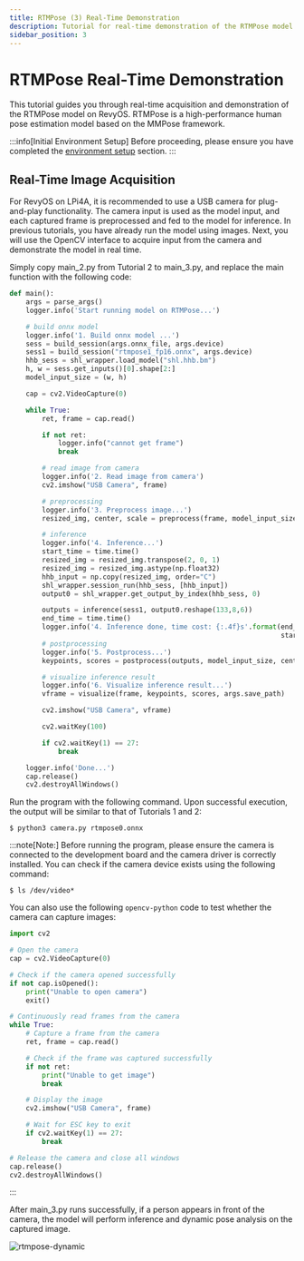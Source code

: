 ```yaml
---
title: RTMPose (3) Real-Time Demonstration
description: Tutorial for real-time demonstration of the RTMPose model on RevyOS
sidebar_position: 3
---
```



# RTMPose Real-Time Demonstration


This tutorial guides you through real-time acquisition and demonstration of the RTMPose model on RevyOS. RTMPose is a high-performance human pose estimation model based on the MMPose framework.


:::info[Initial Environment Setup]
Before proceeding, please ensure you have completed the [environment setup](../../env) section.
:::

## Real-Time Image Acquisition
For RevyOS on LPi4A, it is recommended to use a USB camera for plug-and-play functionality. The camera input is used as the model input, and each captured frame is preprocessed and fed to the model for inference. In previous tutorials, you have already run the model using images. Next, you will use the OpenCV interface to acquire input from the camera and demonstrate the model in real time.


Simply copy main_2.py from Tutorial 2 to main_3.py, and replace the main function with the following code:

```python
def main():
    args = parse_args()
    logger.info('Start running model on RTMPose...')

    # build onnx model
    logger.info('1. Build onnx model ...')
    sess = build_session(args.onnx_file, args.device)
    sess1 = build_session("rtmpose1_fp16.onnx", args.device)
    hhb_sess = shl_wrapper.load_model("shl.hhb.bm")
    h, w = sess.get_inputs()[0].shape[2:]
    model_input_size = (w, h)

    cap = cv2.VideoCapture(0)

    while True:
        ret, frame = cap.read()

        if not ret:
            logger.info("cannot get frame")
            break

        # read image from camera
        logger.info('2. Read image from camera')
        cv2.imshow("USB Camera", frame)

        # preprocessing
        logger.info('3. Preprocess image...')
        resized_img, center, scale = preprocess(frame, model_input_size)

        # inference
        logger.info('4. Inference...')
        start_time = time.time()
        resized_img = resized_img.transpose(2, 0, 1)
        resized_img = resized_img.astype(np.float32)
        hhb_input = np.copy(resized_img, order="C")
        shl_wrapper.session_run(hhb_sess, [hhb_input])
        output0 = shl_wrapper.get_output_by_index(hhb_sess, 0)

        outputs = inference(sess1, output0.reshape(133,8,6))
        end_time = time.time()
        logger.info('4. Inference done, time cost: {:.4f}s'.format(end_time -
                                                                   start_time))
        # postprocessing
        logger.info('5. Postprocess...')
        keypoints, scores = postprocess(outputs, model_input_size, center, scale)

        # visualize inference result
        logger.info('6. Visualize inference result...')
        vframe = visualize(frame, keypoints, scores, args.save_path)

        cv2.imshow("USB Camera", vframe)

        cv2.waitKey(100)

        if cv2.waitKey(1) == 27:
            break

    logger.info('Done...')
    cap.release()
    cv2.destroyAllWindows()
```

Run the program with the following command. Upon successful execution, the output will be similar to that of Tutorials 1 and 2:

```shell-session
$ python3 camera.py rtmpose0.onnx
```


:::note[Note:]
Before running the program, please ensure the camera is connected to the development board and the camera driver is correctly installed. You can check if the camera device exists using the following command:
```shell-session
$ ls /dev/video*
```

You can also use the following `opencv-python` code to test whether the camera can capture images:

```python
import cv2

# Open the camera
cap = cv2.VideoCapture(0)

# Check if the camera opened successfully
if not cap.isOpened():
    print("Unable to open camera")
    exit()

# Continuously read frames from the camera
while True:
    # Capture a frame from the camera
    ret, frame = cap.read()

    # Check if the frame was captured successfully
    if not ret:
        print("Unable to get image")
        break

    # Display the image
    cv2.imshow("USB Camera", frame)

    # Wait for ESC key to exit
    if cv2.waitKey(1) == 27:
        break

# Release the camera and close all windows
cap.release()
cv2.destroyAllWindows()
```
:::

After main_3.py runs successfully, if a person appears in front of the camera, the model will perform inference and dynamic pose analysis on the captured image.


![rtmpose-dynamic](/img/image-for-flash/rtmpose-dynamic.png)